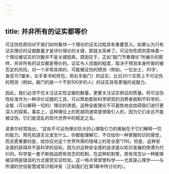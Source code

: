 ```yaml
---
---
---
```

title: 并非所有的证实都等价
---




可证伪性原则对于我们如何看待一个理论的证实过程具有重要意义。如果认为只有证实理论的证据数量才是评价理论的关键，那就太简单了。可证伪性原则意味着一个理论被证实的次数并不是关键因素。原因在于，正如“敲门节奏理论”所展示的那样，并非所有的证实都是等价的。证实令人信服的程度，取决于预测本身所冒的被否定的风险。对一个非常具体的、可能被证伪的预测（例如，一位女士，30岁，身高157厘米，左手拿书和挎包，用右手敲门）的证实，比对20个实质上不可证伪的预测（例如，敲门的是一个不到100岁的人）的证实具有更强的说服力。

因此，我们必须不仅关注证实性证据的数量，更要关注证实例证的质量。将可证伪性标准作为一种评价证据的工具，可以帮助那些科学研究的消费者抵制不科学的、全能（可以解释一切的）理论的诱惑。这种全能理论不可避免地会妨碍我们进行更深入的探索。事实上，这种理论上的死胡同通常是很吸引人的，因为它们永远不能被证伪。它们是混乱的现代世界中的稳定之岛。

波普尔经常指出，“这些不可证伪理论巨大的心理吸引力的奥秘在于它们解释一切的能力。预先知道无论发生什么，你都能理解它，不仅给你一种掌握知识的感觉，而且更重要的是，给你应对这个世界所需的情绪上的安全感”[19]。但是，这种安全感的获得并不是科学的目标，因为对这种安全感的追求是以知识发展的停滞为代价的。科学是一套不断挑战原有信念的机制，在这种机制里，原有信念以一种能够被证明是错误的方式接受实证检验。这一特点常常使科学——尤其是心理学——与所谓的世俗智慧或常识相冲突（正如我们在第1章中所讨论的）。